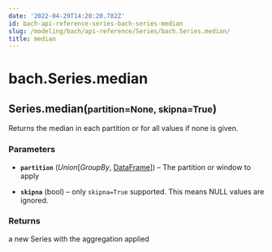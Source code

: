 ```yaml
---
date: '2022-04-29T14:20:20.782Z'
id: bach-api-reference-series-bach-series-median
slug: /modeling/bach/api-reference/Series/bach.Series.median/
title: median
---
```


# bach.Series.median

<div class="method">
<h2 class="signature-class"><span class="additional-name">Series.</span><span class="name">median(</span><small class="parameter-list"><span class="parameter" id="partition">partition=None</span>, <span class="parameter" id="skipna">skipna=True</span></small>)</h2>


<div class="content">

Returns the median in each partition or for all values if none is given.


### Parameters

* **`partition`** (_Union_[_GroupBy_, [DataFrame](/docs/modeling/bach/api-reference/DataFrame/bach.DataFrame/#bach.DataFrame)]) – The partition or window to apply

* **`skipna`** (bool) – only `skipna=True` supported. This means NULL values are ignored.



### Returns

a new Series with the aggregation applied



</div>

</div>
